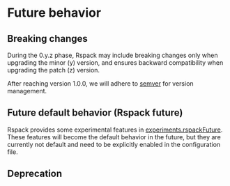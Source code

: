 
# Future behavior

## Breaking changes

During the 0.y.z phase, Rspack may include breaking changes only when upgrading the minor (y) version, and ensures backward compatibility when upgrading the patch (z) version.

After reaching version 1.0.0, we will adhere to [semver](https://semver.org/) for version management.

## Future default behavior (Rspack future)

Rspack provides some experimental features in [experiments.rspackFuture](/config/experiments#experimentsrspackfuture). These features will become the default behavior in the future, but they are currently not default and need to be explicitly enabled in the configuration file.

## Deprecation

<DeprecationTable />
